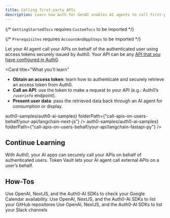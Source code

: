 ```yaml
---
title: Calling first-party APIs
description: Learn how Auth for GenAI enables AI agents to call first-party APIs on the user's behalf.
---
```



{/* `GettingStartedTocs` requires `CustomTocs` to be imported */}

{/* `Prerequisites` requires `AccountAndAppSteps` to be imported */}


Let your AI agent call your APIs on behalf of the authenticated user using access tokens securely issued by Auth0. Your API can be any [API that you have configured in Auth0](https://auth0.com/docs/get-started/apis).

<Card
  title="What you’ll learn"
>
  - **Obtain an access token**: learn how to authenticate and securely retrieve an access token from Auth0.
  - **Call an API**: use the token to make a request to your API (e.g.: Auth0’s `/userinfo` endpoint).
  - **Present user data**: pass the retrieved data back through an AI agent for consumption or display.
</Card>

<Prerequisites />

<Tabs>
  <Tab
    title="Next.js"
    icon="https://mintlify-assets.b-cdn.net/auth0/nextjs-svgrepo-com.svg"
    key="langchain-fastapi-py"
  >
    <UsingAI
      repository={<a href="https://github.com/auth0-samples/auth0-ai-samples.git" target="_blank" rel="noreferrer" className="link">auth0-samples/auth0-ai-samples</a>}
      folderPath={"call-apis-on-users-behalf/your-api/langchain-next-js"}
      />
    <LangChainNextjsCallYourApi />
  </Tab>
  <Tab
    title="FastAPI"
    icon="https://mintlify-assets.b-cdn.net/auth0/langchain.svg"
    key="langchain-next-js"
  >
    <UsingAI
      repository={<a href="https://github.com/auth0-samples/auth0-ai-samples.git" target="_blank" rel="noreferrer" className="link">auth0-samples/auth0-ai-samples</a>}
      folderPath={"call-apis-on-users-behalf/your-api/langchain-fastapi-py"}
      />
    <FastApiCallYourApi />
  </Tab>
</Tabs>

## Continue Learning

<Columns>
  <Card
    title="Call Your APIs on User's Behalf"
    horizontal
    href="/calling-apis/langgraph/intro/call-your-apis-on-users-behalf"
  >
    With Auth0, your AI apps can securely call your APIs on behalf of authenticated users.
  </Card>
  <Card
    title="Call Other's APIs on User's Behalf"
    horizontal
    href="/calling-apis/langgraph/intro/call-others-apis-on-users-behalf"
  >
    Token Vault lets your AI agent call external APIs on a user’s behalf.
  </Card>
</Columns>

## How-Tos

<Columns>
  <Card
    title="Check Google Calendar Availability"
    horizontal
    href="/calling-apis/langgraph/how-tos/check-google-calendar-availability"
  >
    Use OpenAI, NextJS, and the Auth0-AI SDKs to check your Google Calendar availability.
  </Card>
  <Card
    title="List GitHub Repositories"
    horizontal
    href="/calling-apis/langgraph/how-tos/list-github-repositories"
  >
    Use OpenAI, NextJS, and the Auth0-AI SDKs to list your GitHub repositores
  </Card>
  <Card
    title="List Slack Channels"
    horizontal
    href="/calling-apis/langgraph/how-tos/list-slack-channels"
  >
    Use OpenAI, NextJS, and the Auth0-AI SDKs to list your Slack channels
  </Card>
</Columns>


<Panel>
  <GettingStartedTocs
    sections={[
      {
        title: "SDKs",
        links: [
          { label: "NextJS-Auth0", href: "https://github.com/auth0/nextjs-auth0" },
          { label: "Auth0-AI/LangChain/JS", href: "https://github.com/auth0-lab/auth0-ai-js/tree/main/packages/ai-langchain" },
          { label: "Auth0-AI/LangChain/Python", href: "https://github.com/auth0-lab/auth0-ai-python/tree/main/packages/auth0-ai-langchain" }
        ]
      },
      {
        title: "GitHub Samples",
        links: [
          { label: "LangChain + NextJS", href: "https://github.com/auth0-samples/auth0-ai-samples/tree/main/call-apis-on-users-behalf/your-api/langchain-next-js" },
          { label: "LangChain + FastAPI", href: "https://github.com/auth0-samples/auth0-ai-samples/tree/main/call-apis-on-users-behalf/your-api/langchain-fastapi-py" }
        ]
      },
      {
        title: "Learn More",
        links: [
            { label: "What is Token vault?", href: "https://auth0.com/docs/secure/tokens/token-vault" },
          { label: "What is an Application?", href: "https://auth0.com/docs/get-started/applications" },
          { label: "What is an API?", href: "https://auth0.com/docs/get-started/apis" },
          { label: "Registering APIs", href: "https://auth0.com/docs/get-started/auth0-overview/set-up-apis" }
        ]
      }
    ]}
  />
</Panel>
